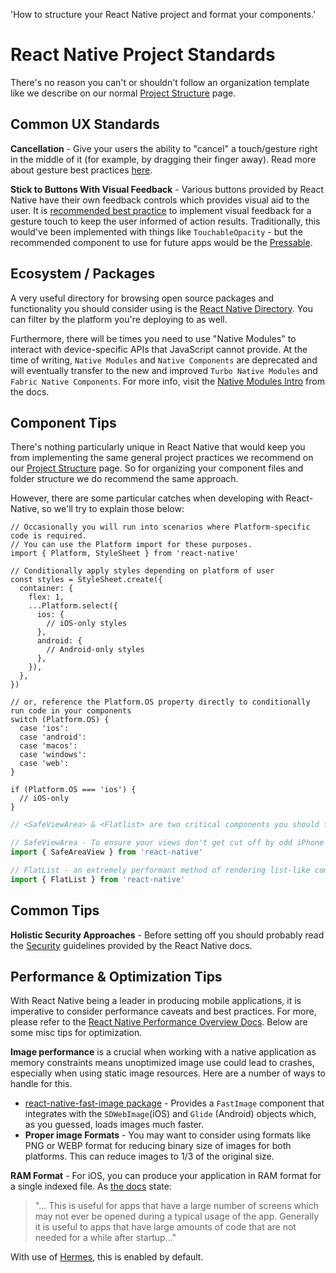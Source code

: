   'How to structure your React Native project and format your components.'

# React Native Project Standards

There's no reason you can't or shouldn't follow an organization template like we describe on our normal [Project Structure](/project-structure) page.

## Common UX Standards

**Cancellation** - Give your users the ability to "cancel" a touch/gesture right in the middle of it (for example, by dragging their finger away). Read more about gesture best practices [here](https://reactnative.dev/docs/gesture-responder-system).

**Stick to Buttons With Visual Feedback** - Various buttons provided by React Native have their own feedback controls which provides visual aid to the user. It is [recommended best practice](https://reactnative.dev/docs/gesture-responder-system) to implement visual feedback for a gesture touch to keep the user informed of action results. Traditionally, this would've been implemented with things like `TouchableOpacity` - but the recommended component to use for future apps would be the [Pressable](https://reactnative.dev/docs/pressable).

## Ecosystem / Packages

A very useful directory for browsing open source packages and functionality you should consider using is the [React Native Directory](https://reactnative.directory/). You can filter by the platform you're deploying to as well.

Furthermore, there will be times you need to use "Native Modules" to interact with device-specific APIs that JavaScript cannot provide. At the time of writing, `Native Modules` and `Native Components` are deprecated and will eventually transfer to the new and improved `Turbo Native Modules` and `Fabric Native Components`. For more info, visit the [Native Modules Intro](https://reactnative.dev/docs/native-modules-intro) from the docs.

## Component Tips

There's nothing particularly unique in React Native that would keep you from implementing the same general project practices we recommend on our [Project Structure](/project-structure#component-format) page. So for organizing your component files and folder structure we do recommend the same approach.

However, there are some particular catches when developing with React-Native, so we'll try to explain those below:

```tsx
// Occasionally you will run into scenarios where Platform-specific code is required.
// You can use the Platform import for these purposes.
import { Platform, StyleSheet } from 'react-native'

// Conditionally apply styles depending on platform of user
const styles = StyleSheet.create({
  container: {
    flex: 1,
    ...Platform.select({
      ios: {
        // iOS-only styles
      },
      android: {
        // Android-only styles
      },
    }),
  },
})

// or, reference the Platform.OS property directly to conditionally run code in your components
switch (Platform.OS) {
  case 'ios':
  case 'android':
  case 'macos':
  case 'windows':
  case 'web':
}

if (Platform.OS === 'ios') {
  // iOS-only
}
```

```jsx
// <SafeViewArea> & <Flatlist> are two critical components you should frequently use

// SafeViewArea - To ensure your views don't get cut off by odd iPhone screen shapes (wrap your View layer in this)
import { SafeAreaView } from 'react-native'

// FlatList - an extremely performant method of rendering list-like components. Uses virtualization under the hood.
import { FlatList } from 'react-native'
```

## Common Tips

**Holistic Security Approaches** - Before setting off you should probably read the [Security](https://reactnative.dev/docs/security) guidelines provided by the React Native docs.

## Performance & Optimization Tips

With React Native being a leader in producing mobile applications, it is imperative to consider performance caveats and best practices. For more, please refer to the [React Native Performance Overview Docs](https://reactnative.dev/docs/performance). Below are some misc tips for optimization.

**Image performance** is a crucial when working with a native application as memory constraints means unoptimized image use could lead to crashes, especially when using static image resources. Here are a number of ways to handle for this.

- [react-native-fast-image package](https://www.npmjs.com/package/react-native-fast-image?activeTab=readme) - Provides a `FastImage` component that integrates with the `SDWebImage`(iOS) and `Glide` (Android) objects which, as you guessed, loads images much faster.
- **Proper image Formats** - You may want to consider using formats like PNG or WEBP format for reducing binary size of images for both platforms. This can reduce images to 1/3 of the original size.

**RAM Format** - For iOS, you can produce your application in RAM format for a single indexed file. As [the docs](https://reactnative.dev/docs/ram-bundles-inline-requires) state:

> "... This is useful for apps that have a large number of screens which may not ever be opened during a typical usage of the app. Generally it is useful to apps that have large amounts of code that are not needed for a while after startup..."

With use of [Hermes](https://hermesengine.dev/), this is enabled by default.
